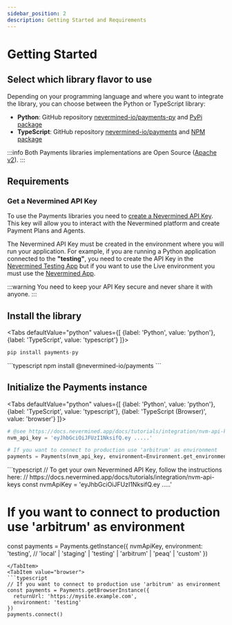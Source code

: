```yaml
---
sidebar_position: 2
description: Getting Started and Requirements
---
```



# Getting Started

## Select which library flavor to use

Depending on your programming language and where you want to integrate the library, you can choose between the Python or TypeScript library:

- **Python**: GitHub repository [nevermined-io/payments-py](https://github.com/nevermined-io/payments-py) and [PyPi package](https://pypi.org/project/payments-py/)
- **TypeScript**: GitHub repository [nevermined-io/payments](https://github.com/nevermined-io/payments) and [NPM package](https://www.npmjs.com/package/@nevermined-io/payments)

:::info
Both Payments libraries implementations are Open Source ([Apache v2](https://www.apache.org/licenses/LICENSE-2.0)).
:::

## Requirements

### Get a Nevermined API Key

To use the Payments libraries you need to [create a Nevermined API Key](../tutorials/integration/nvm-api-keys). This key will allow you to interact with the Nevermined platform and create Payment Plans and Agents.

The Nevermined API Key must be created in the environment where you will run your application. For example, if you are running a Python application connected to the **"testing"**, you need to create the API Key in the [Nevermined Testing App](https://testing.nevermined.app/) but if you want to use the Live environment you must use the [Nevermined App](https://nevermined.app/).

:::warning
You need to keep your API Key secure and never share it with anyone.
:::

## Install the library

<Tabs
  defaultValue="python"
  values={[
    {label: 'Python', value: 'python'},
    {label: 'TypeScript', value: 'typescript'}
  ]}>
  <TabItem value="python">
  ```python
  pip install payments-py
  ```
  </TabItem>
  <TabItem value="typescript">
  ```typescript
  npm install @nevermined-io/payments
  ```
  </TabItem>  
</Tabs>

## Initialize the Payments instance

<Tabs
  defaultValue="python"
  values={[
    {label: 'Python', value: 'python'},
    {label: 'TypeScript', value: 'typescript'},
    {label: 'TypeScript (Browser)', value: 'browser'}
  ]}>
  <TabItem value="python">
  ```python
  # @see https://docs.nevermined.app/docs/tutorials/integration/nvm-api-keys
  nvm_api_key = 'eyJhbGciOiJFUzI1NksifQ.ey .....'

  # If you want to connect to production use 'arbitrum' as environment
  payments = Payments(nvm_api_key, environment=Environment.get_environment('testing'))  # 'local' | 'staging' | 'testing' | 'arbitrum' | 'peaq' | 'custom'
  ```
  </TabItem>
  <TabItem value="typescript">
  ```typescript
  // To get your own Nevermined API Key, follow the instructions here:
  // https://docs.nevermined.app/docs/tutorials/integration/nvm-api-keys  
  const nvmApiKey = 'eyJhbGciOiJFUzI1NksifQ.ey .....'

  # If you want to connect to production use 'arbitrum' as environment
  const payments = Payments.getInstance({
    nvmApiKey,
    environment: 'testing', // 'local' | 'staging' | 'testing' | 'arbitrum' | 'peaq' | 'custom'
  })
  ```
  </TabItem>
  <TabItem value="browser">
  ```typescript
  // If you want to connect to production use 'arbitrum' as environment
  const payments = Payments.getBrowserInstance({
    returnUrl: 'https://mysite.example.com',
    environment: 'testing'
  })
  payments.connect()
  ```
  </TabItem>
</Tabs>